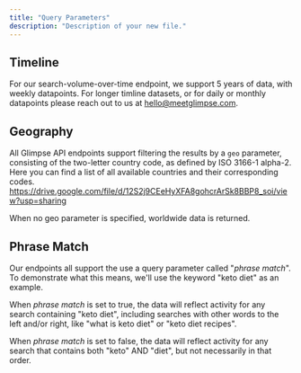 ```yaml
---
title: "Query Parameters"
description: "Description of your new file."
---
```


## **Timeline**

For our search-volume-over-time endpoint, we support 5 years of data, with weekly datapoints. For longer timline datasets, or for daily or monthly datapoints please reach out to us at [hello@meetglimpse.com](mailto:hello@meetglimpse.com.).

## **Geography**

All Glimpse API endpoints support filtering the results by a `geo` parameter, consisting of the two-letter country code, as defined by ISO 3166-1 alpha-2. Here you can find a list of all available countries and their corresponding codes. https://drive.google.com/file/d/12S2j9CEeHyXFA8gohcrArSk8BBP8_soi/view?usp=sharing

When no geo parameter is specified, worldwide data is returned.

## Phrase Match

Our endpoints all support the use a query parameter called "_phrase match_". To demonstrate what this means, we'll use the keyword "keto diet" as an example.

When _phrase match_ is set to true, the data will reflect activity for any search containing "keto diet", including searches with other words to the left and/or right, like "what is keto diet" or "keto diet recipes".

When _phrase match_ is set to false, the data will reflect activity for any search that contains both "keto" AND "diet", but not necessarily in that order.